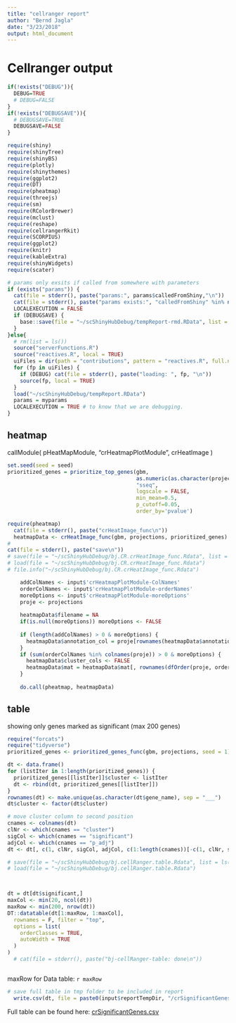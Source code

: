 ```yaml
---
title: "cellranger report"
author: "Bernd Jagla"
date: "3/23/2018"
output: html_document
---
```


# Cellranger output

```r
if(!exists("DEBUG")){
  DEBUG=TRUE
  # DEBUG=FALSE
}
if(!exists("DEBUGSAVE")){
  # DEBUGSAVE=TRUE
  DEBUGSAVE=FALSE
}


```

```r
require(shiny)
require(shinyTree)
require(shinyBS)
require(plotly)
require(shinythemes)
require(ggplot2)
require(DT)
require(pheatmap)
require(threejs)
require(sm)
require(RColorBrewer)
require(mclust)
require(reshape)
require(cellrangerRkit)
require(SCORPIUS)
require(ggplot2)
require(knitr)
require(kableExtra)
require(shinyWidgets)
require(scater)

# params only exsits if called from somewhere with parameters
if (exists("params")) {
  cat(file = stderr(), paste("params:", params$calledFromShiny,"\n"))
  cat(file = stderr(), paste("params exists:", "calledFromShiny" %in% names(params) ,"\n"))
  LOCALEXECUTION = FALSE
  if (DEBUGSAVE) {
    base::save(file = "~/scShinyHubDebug/tempReport-rmd.RData", list = c(ls()))
  }
}else{
  # rm(list = ls())
  source("serverFunctions.R")
  source("reactives.R", local = TRUE)
  uiFiles = dir(path = "contributions", pattern = "reactives.R", full.names = TRUE, recursive = TRUE)
  for (fp in uiFiles) {
    if (DEBUG) cat(file = stderr(), paste("loading: ", fp, "\n"))
    source(fp, local = TRUE)
  }
  load("~/scShinyHubDebug/tempReport.RData")
  params = myparams
  LOCALEXECUTION = TRUE # to know that we are debugging.
}

```

## heatmap
callModule(
  pHeatMapModule,
  "crHeatmapPlotModule",
  crHeatImage
)

```r
set.seed(seed = seed)
prioritized_genes = prioritize_top_genes(gbm,
                                         as.numeric(as.character(projections$dbCluster)),
                                         "sseq",
                                         logscale = FALSE, 
                                         min_mean=0.5, 
                                         p_cutoff=0.05,
                                         order_by='pvalue')

```


```r
require(pheatmap)
  cat(file = stderr(), paste("crHeatImage_func\n"))
  heatmapData <- crHeatImage_func(gbm, projections, prioritized_genes) 
# 
cat(file = stderr(), paste("save\n"))
# save(file = "~/scShinyHubDebug/bj.CR.crHeatImage_func.Rdata", list = ls())
# load(file = "~/scShinyHubDebug/bj.CR.crHeatImage_func.Rdata")
# file.info("~/scShinyHubDebug/bj.CR.crHeatImage_func.Rdata")

    addColNames <- input$'crHeatmapPlotModule-ColNames'
    orderColNames <- input$'crHeatmapPlotModule-orderNames'
    moreOptions <- input$'crHeatmapPlotModule-moreOptions'
    proje <- projections
    
    heatmapData$filename = NA
    if(is.null(moreOptions)) moreOptions <- FALSE
    
    if (length(addColNames) > 0 & moreOptions) {
      heatmapData$annotation_col = proje[rownames(heatmapData$annotation_col),addColNames, drop=FALSE]
    }
    if (sum(orderColNames %in% colnames(proje)) > 0 & moreOptions) {
      heatmapData$cluster_cols <- FALSE
      heatmapData$mat = heatmapData$mat[, rownames(dfOrder(proje, orderColNames)), drop=FALSE]
    }
    
    do.call(pheatmap, heatmapData)

```


## table

showing only genes marked as significant (max 200 genes)

```r
require("forcats")
require("tidyverse")
prioritized_genes <- prioritized_genes_func(gbm, projections, seed = 1)

dt <- data.frame()
for (listIter in 1:length(prioritized_genes)) {
  prioritized_genes[[listIter]]$cluster <- listIter
  dt <- rbind(dt, prioritized_genes[[listIter]])
}
rownames(dt) <- make.unique(as.character(dt$gene_name), sep = "___")
dt$cluster <- factor(dt$cluster)

# move cluster column to second position
cnames <- colnames(dt)
clNr <- which(cnames == "cluster")
sigCol <- which(cnames == "significant")
adjCol <- which(cnames == "p_adj")
dt <- dt[, c(1, clNr, sigCol, adjCol, c(1:length(cnames))[-c(1, clNr, sigCol, adjCol)])]

# save(file = "~/scShinyHubDebug/bj.cellRanger.table.Rdata", list = ls())
# load(file = "~/scShinyHubDebug/bj.cellRanger.table.Rdata")



dt = dt[dt$significant,]
maxCol <- min(20, ncol(dt))
maxRow <- min(200, nrow(dt))
DT::datatable(dt[1:maxRow, 1:maxCol],
  rownames = F, filter = "top",
  options = list(
    orderClasses = TRUE,
    autoWidth = TRUE
  )
)
  # cat(file = stderr(), paste("bj-cellRanger-table: done\n"))



```
maxRow for Data table: `r maxRow`

```r
# save full table in tmp folder to be included in report
  write.csv(dt, file = paste0(input$reportTempDir, "/crSignificantGenes.csv"))

```

Full table can be found here: [crSignificantGenes.csv](crSignificantGenes.csv)

